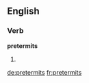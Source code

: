 ==English==

===Verb===
'''pretermits'''
# {{en-third-person singular of|pretermit}}

[[de:pretermits]]
[[fr:pretermits]]